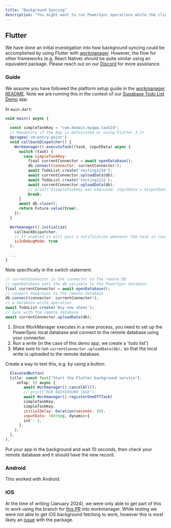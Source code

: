 ```yaml
---
title: "Background Syncing"
description: "You might want to run PowerSync operations while the client device is inactive or the app is in the background."
---
```


## Flutter

We have done an initial investigation into how background syncing could be accomplished by using Flutter with [workmanager](https://github.com/fluttercommunity/flutter_workmanager/). However, the flow for other frameworks (e.g. React Native) should be quite similar using an equivalent package. Please reach out on our [Discord](https://discord.gg/powersync) for more assistance.

### Guide

We assume you have followed the platform setup guide in the [workmanager README](https://github.com/fluttercommunity/flutter_workmanager/#platform-setup). Note we are running this in the context of our [Supabase Todo List Demo](https://github.com/powersync-ja/powersync.dart/tree/main/demos/supabase-todolist) app.

In `main.dart`:

```js
void main() async {
 ...
  const simpleTaskKey = "com.domain.myapp.taskId";
  // Mandatory if the App is obfuscated or using Flutter 3.1+
  @pragma('vm:entry-point')
  void callbackDispatcher() {
    Workmanager().executeTask((task, inputData) async {
      switch (task) {
        case simpleTaskKey:
          final currentConnector = await openDatabase();
          db.connect(connector: currentConnector!);
          await TodoList.create('testing1234');
          await currentConnector.uploadData(db);
          await TodoList.create('testing1111');
          await currentConnector.uploadData(db);
          // print("$simpleTaskKey was executed. inputData = $inputData");
          break;
      }
      await db.close();
      return Future.value(true);
    });
  }

  Workmanager().initialize(
    callbackDispatcher,
    // If enabled it will post a notification whenever the task is running. Handy for debugging tasks
    isInDebugMode: true
  );

  ...
}
```

Note specifically in the switch statement:

```js
// currentConnector is the connector to the remote DB
// openDatabase sets the db variable to the PowerSync database
final currentConnector = await openDatabase();
// connect PowerSync to the remote database
db.connect(connector: currentConnector!);
// a database write operation
await TodoList.create('Buy new shoes');
// Sync with the remote database
await currentConnector.uploadData(db);
```

1. Since WorkManager executes in a new process, you need to set up the PowerSync local database and connect to the remote database using your connector.
2. Run a write (in the case of this demo app, we create a 'todo list')
3. Make sure to run `currentConnector.uploadData(db);` so that the local write is uploaded to the remote database.

Create a way to test this, e.g. by using a button:

```js
  ElevatedButton(
  title: const Text("Start the Flutter background service"),
     onTap: () async {
        await Workmanager().cancelAll();
        // print("RUN BACKGROUND TASK");
        await Workmanager().registerOneOffTask(
        simpleTaskKey,
        simpleTaskKey,
        initialDelay: Duration(seconds: 10),
        inputData: <String, dynamic>{
        int': 1,
      },
    );
  },
),
```

Put your app in the background and wait 10 seconds, then check your remote database and it should have the new record.

### Android

This worked with Android.

### iOS

At the time of writing (January 2024), we were only able to get part of this to work using the branch for [this PR](https://github.com/fluttercommunity/flutter_workmanager/pull/511) into workmanager. While testing we were not able to get iOS background fetching to work, however this is most likely an [issue](https://github.com/fluttercommunity/flutter_workmanager/issues/515) with the package.
